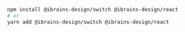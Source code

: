 ```bash
npm install @ibrains-design/switch @ibrains-design/react
# or
yarn add @ibrains-design/switch @ibrains-design/react
```
